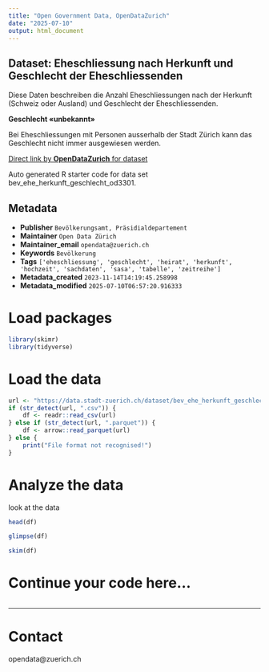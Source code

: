 ```yaml
---
title: "Open Government Data, OpenDataZurich"
date: "2025-07-10"
output: html_document
---
```


## Dataset: Eheschliessung nach Herkunft und Geschlecht der Eheschliessenden

Diese Daten beschreiben die Anzahl Eheschliessungen nach der Herkunft (Schweiz oder Ausland) und Geschlecht der Eheschliessenden.

**Geschlecht «unbekannt»**

Bei Eheschliessungen mit Personen ausserhalb der Stadt Zürich kann das Geschlecht nicht immer ausgewiesen werden.

[]()



[Direct link by **OpenDataZurich** for dataset](https://data.stadt-zuerich.ch/dataset/bev_ehe_herkunft_geschlecht_od3301)

Auto generated R starter code for data set bev_ehe_herkunft_geschlecht_od3301.

## Metadata

- **Publisher** `Bevölkerungsamt, Präsidialdepartement`
- **Maintainer** `Open Data Zürich`
- **Maintainer_email** `opendata@zuerich.ch`
- **Keywords** `Bevölk­erung`
- **Tags** `['eheschliessung', 'geschlecht', 'heirat', 'herkunft', 'hochzeit', 'sachdaten', 'sasa', 'tabelle', 'zeitreihe']`
- **Metadata_created** `2023-11-14T14:19:45.258998`
- **Metadata_modified** `2025-07-10T06:57:20.916333`


# Load packages

```r
library(skimr)
library(tidyverse)
```

# Load the data

```r
url <- "https://data.stadt-zuerich.ch/dataset/bev_ehe_herkunft_geschlecht_od3301/download/BEV330OD3301.csv"
if (str_detect(url, ".csv")) {
    df <- readr::read_csv(url)
} else if (str_detect(url, ".parquet")) {
    df <- arrow::read_parquet(url)
} else {
    print("File format not recognised!")
}
```

# Analyze the data

look at the data
```r
head(df)
```

```r
glimpse(df)
```

```r
skim(df)
```

# Continue your code here...

```r

```

------------------------------------------------------------------------

# Contact

opendata@zuerich.ch
